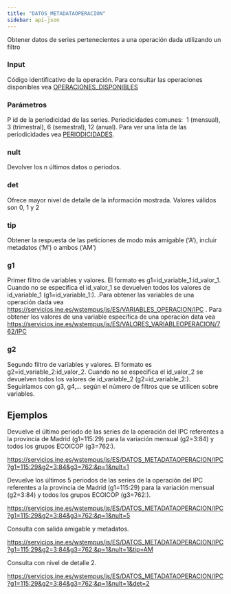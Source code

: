 ```yaml
---
title: "DATOS_METADATAOPERACION"
sidebar: api-json
---
```


Obtener datos de series pertenecientes a una operación dada utilizando un filtro

### Input

Código identificativo de la operación. Para consultar las operaciones disponibles vea [OPERACIONES_DISPONIBLES](operaciones_disponibles.html)

### Parámetros

P id de la periodicidad de las series. Periodicidades comunes:  1 (mensual), 3 (trimestral), 6 (semestral), 12 (anual). Para ver una lista de las periodicidades vea [PERIODICIDADES](periodicidades.html).

### **nult**

Devolver los n últimos datos o periodos.

### **det**

Ofrece mayor nivel de detalle de la información mostrada. Valores válidos son 0, 1 y 2

### **tip**

Obtener la respuesta de las peticiones de modo más amigable (‘A’), incluir metadatos (‘M’) o ambos (‘AM’)

### **g1**

Primer filtro de variables y valores. El formato es g1=id_variable_1:id_valor_1. Cuando no se especifica el id_valor_1 se devuelven todos los valores de id_variable_1 (g1=id_variable_1:). .Para obtener las variables de una operación dada vea <https://servicios.ine.es/wstempus/js/ES/VARIABLES_OPERACION/IPC> . Para obtener los valores de una variable específica de una operación data vea <https://servicios.ine.es/wstempus/js/ES/VALORES_VARIABLEOPERACION/762/IPC>

### **g2**

Segundo filtro de variables y valores. El formato es g2=id_variable_2:id_valor_2. Cuando no se especifica el id_valor_2 se devuelven todos los valores de id_variable_2 (g2=id_variable_2:). Seguiríamos con g3, g4,… según el número de filtros que se utilicen sobre variables.

## Ejemplos

Devuelve el último periodo de las series de la operación del IPC referentes a la provincia de Madrid (g1=115:29) para la variación mensual (g2=3:84) y todos los grupos ECOICOP (g3=762:).

<https://servicios.ine.es/wstempus/js/ES/DATOS_METADATAOPERACION/IPC?g1=115:29&g2=3:84&g3=762:&p=1&nult=1>

Devuelve los últimos 5 periodos de las series de la operación del IPC referentes a la provincia de Madrid (g1=115:29) para la variación mensual (g2=3:84) y todos los grupos ECOICOP (g3=762:).

<https://servicios.ine.es/wstempus/js/ES/DATOS_METADATAOPERACION/IPC?g1=115:29&g2=3:84&g3=762:&p=1&nult=5>

Consulta con salida amigable y metadatos.

<https://servicios.ine.es/wstempus/js/ES/DATOS_METADATAOPERACION/IPC?g1=115:29&g2=3:84&g3=762:&p=1&nult=1&tip=AM>

Consulta con nivel de detalle 2.

<https://servicios.ine.es/wstempus/js/ES/DATOS_METADATAOPERACION/IPC?g1=115:29&g2=3:84&g3=762:&p=1&nult=1&det=2>
